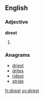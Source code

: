==English==

===Adjective===
'''direst'''

# {{superlative of|dire}}

===Anagrams===
* [[driest#English|driest]]
* [[drites#English|drites]]
* [[ridest#English|ridest]]
* [[stride#English|stride]]

[[fr:direst]]
[[sv:direst]]